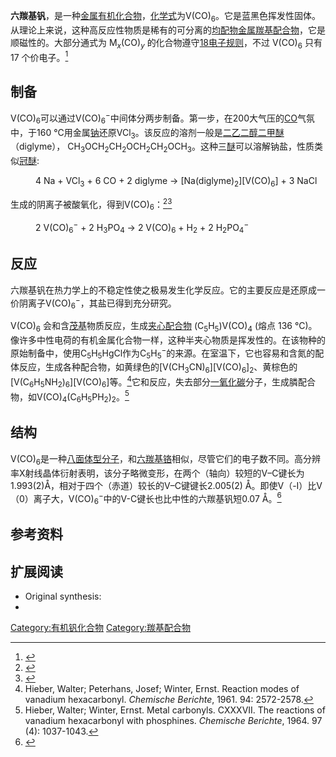 {{chembox
| verifiedrevid = 385833910
| Name = 六羰基钒
| ImageFile = V(CO)6.png
| ImageSize = 
| ImageName = Vanadium hexacarbonyl
| IUPACName = hexacarbonylvanadium(0)
| OtherNames = 
|Section1={{Chembox Identifiers
| CASNo = 20644-87-5
| CASNo_Ref = {{cascite|correct|CAS}}
| UNII_Ref = {{fdacite|correct|FDA}}
| UNII = WA8Q7FLK2X
| ChEBI_Ref = {{ebicite|correct|EBI}}
| ChEBI = 37857
| PubChem = 519800
| RTECS = 
| SMILES = O=C=[V](=C=O)(=C=O)(=C=O)(=C=O)=C=O
 }}
|Section2={{Chembox Properties
| Formula = C<sub>6</sub>O<sub>6</sub>V
| MolarMass = 219.00 g/mol
| Appearance = 青色晶体<br />黄色溶液
| Density = 1.7 g/cm<sup>3</sup>
| Solubility = 不溶
| Solvent = 
| SolubleOther = 5 g/L （[[己烷|己烷]]）<br />在[[二氯甲烷|二氯甲烷]]里有更高溶解度
| MeltingPt = 分解
| BoilingPt= 50 °C（升华）（15 mmHg）
 }}
|Section3={{Chembox Structure
| Coordination = 八面体型
| CrystalStruct = [[正交晶系|正交晶系]]
| Dipole = 0 [[德拜|D]]
 }}
|Section7={{Chembox Hazards
| ExternalSDS =
| MainHazards = CO源
| RPhrases = 
| SPhrases = 
 }}
}}

'''六羰基钒'''，是一种[[金属有机化合物|金属有机化合物]]，[[化学式|化学式]]为V(CO)<sub>6</sub>。它是蓝黑色挥发性固体。从理论上来说，这种高反应性物质是稀有的可分离的[[均配物|均配物]][[金属羰基配合物|金属羰基配合物]]，它是顺磁性的。大部分通式为 M<sub>''x''</sub>(CO)<sub>''y''</sub> 的化合物遵守[[18电子规则|18电子规则]]，不过 V(CO)<sub>6</sub> 只有17 个价电子。<ref>{{cite book|first=C. |last=Elschenbroich |first2=A. |last2=Salzer |title=Organometallics: A Concise Introduction |url=https://archive.org/details/organometallicsc0000elsc_g6f8 |edition=2nd |date=1992 |publisher=Wiley-VCH |location=Weinheim |ISBN=3-527-28165-7}}</ref>

== 制备==
V(CO)<sub>6</sub>可以通过V(CO)<sub>6</sub><sup>−</sup>中间体分两步制备。第一步，在200大气压的[[一氧化碳|CO]]气氛中，于160 °C用金属[[钠|钠]]还原VCl<sub>3</sub>。该反应的溶剂一般是[[二乙二醇二甲醚|二乙二醇二甲醚]]（diglyme）， CH<sub>3</sub>OCH<sub>2</sub>CH<sub>2</sub>OCH<sub>2</sub>CH<sub>2</sub>OCH<sub>3</sub>。这种三[[醚|醚]]可以溶解钠盐，性质类似[[冠醚|冠醚]]:
: 4 Na + VCl<sub>3</sub> + 6 CO + 2 diglyme → [Na(diglyme)<sub>2</sub>][V(CO)<sub>6</sub>] + 3 NaCl
生成的阴离子被酸氧化，得到V(CO)<sub>6</sub>：<ref>{{cite journal|last=Liu |first=X. |last2=Ellis |first2=J. E. |title=Hexacarbonylvanadate(1−) and Hexacarbonylvanadium(0) |journal=Inorg. Synth.|date=2004 |volume=34 |pages=96–103 |DOI=10.1002/0471653683.ch3| ISBN=0-471-64750-0}}</ref><ref>{{cite journal|journal=The Journal of Physical Chemistry B|volume=102|issue=7|language=en|issn=1520-6106|date=1998-02|pages=1229–1234|doi=10.1021/jp972830d|url=https://pubs.acs.org/doi/10.1021/jp972830d|title=Voltammetric Oxidation of Solution and Solid Phases of Salts of [V(CO) 6 ] - in Aqueous (Electrolyte) Media|accessdate=2020-07-19|author=Alan M. Bond, Ray Colton, Peter J. Mahon, Graeme A. Snook, Wee T. Tan|archive-date=2022-01-10|archive-url=https://web.archive.org/web/20220110071421/https://pubs.acs.org/doi/10.1021/jp972830d}}</ref>
: 2 V(CO)<sub>6</sub><sup>−</sup> + 2 H<sub>3</sub>PO<sub>4</sub> → 2 V(CO)<sub>6</sub> + H<sub>2</sub> + 2 H<sub>2</sub>PO<sub>4</sub><sup>−</sup>

== 反应==
六羰基钒在热力学上的不稳定性使之极易发生化学反应。它的主要反应是还原成一价阴离子V(CO)<sub>6</sub><sup>−</sup>，其盐已得到充分研究。

V(CO)<sub>6</sub> 会和含[[茂基|茂基]]物质反应，生成[[夹心配合物|夹心配合物]] (C<sub>5</sub>H<sub>5</sub>)V(CO)<sub>4</sub> (熔点 136 °C)。 像许多中性电荷的有机金属化合物一样，这种半夹心物质是挥发性的。在该物种的原始制备中，使用C<sub>5</sub>H<sub>5</sub>HgCl作为C<sub>5</sub>H<sub>5</sub><sup>−</sup>的来源。在室温下，它也容易和含氮的配体反应，生成各种配合物，如黄绿色的[V(CH<sub>3</sub>CN)<sub>6</sub>][V(CO)<sub>6</sub>]<sub>2</sub>、黄棕色的[V(C<sub>6</sub>H<sub>5</sub>NH<sub>2</sub>)<sub>6</sub>][V(CO)<sub>6</sub>]等。<ref>Hieber, Walter; Peterhans, Josef; Winter, Ernst. Reaction modes of vanadium hexacarbonyl. ''Chemische Berichte'', 1961. 94: 2572-2578.</ref>它和{{le|膦配体|Phosphine ligand}}反应，失去部分[[一氧化碳|一氧化碳]]分子，生成膦配合物，如V(CO)<sub>4</sub>(C<sub>6</sub>H<sub>5</sub>PH<sub>2</sub>)<sub>2</sub>。<ref>Hieber, Walter; Winter, Ernst. Metal carbonyls. CXXXVII. The reactions of vanadium hexacarbonyl with phosphines. ''Chemische Berichte'', 1964. 97 (4): 1037-1043.</ref>

==结构==
V(CO)<sub>6</sub>是一种[[八面体型分子|八面体型分子]]，和[[六羰基铬|六羰基铬]]相似，尽管它们的电子数不同。高分辨率X射线晶体衍射表明，该分子略微变形，在两个（轴向）较短的V–C键长为1.993(2)Å，相对于四个（赤道）较长的V–C键键长2.005(2) Å。即使V（-I）比V（0）离子大，V(CO)<sub>6</sub><sup>−</sup>中的V-C键长也比中性的六羰基钒短0.07 Å。<ref>{{cite journal|last=Bellard |first=S. |last2=Rubinson |first2=K. A. |last3=Sheldrick |first3=G. M. |title=Crystal and Molecular Structure of Vanadium Hexacarbonyl |journal=Acta Crystallographica |date=1979 |volume=B35 |pages=271–274 |doi=10.1107/S0567740879003332}}</ref>

==参考资料==
{{reflist}}

==扩展阅读==
* Original synthesis: {{cite journal|last=Ercoli |first=R.|last2=Calderazzo |first2=F.|last3=Alberola|first3=A. |title=Synthesis of Vanadium Hexacarbonyl |journal=J. Am. Chem. Soc. |date=1960 |volume=81 |pages=2966–2967 |doi=10.1021/ja01496a073}}
* {{cite journal|journal=The Journal of Physical Chemistry A|volume=104|issue=12|language=en|issn=1089-5639|date=2000-03|pages=2668–2680|doi=10.1021/jp993405i|url=https://pubs.acs.org/doi/10.1021/jp993405i|title=Models for Quantum Effects in Electron Transfer: Co(Cp)<sub>2</sub><sup>+</sup><nowiki>|</nowiki>V(CO)<sub>6</sub><sup>−</sup>|accessdate=2020-07-19|author=Kenneth G. Spears, Hairong Shang}}

{{钒化合物}}

[[Category:有机钒化合物|Category:有机钒化合物]]
[[Category:羰基配合物|Category:羰基配合物]]